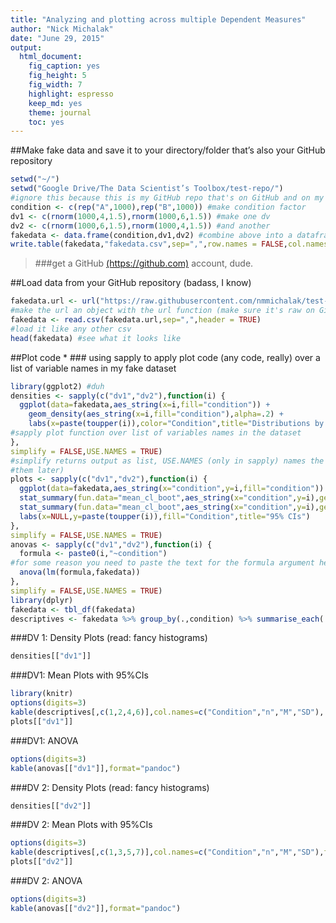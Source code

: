 ```yaml
---
title: "Analyzing and plotting across multiple Dependent Measures"
author: "Nick Michalak"
date: "June 29, 2015"
output: 
  html_document: 
    fig_caption: yes
    fig_height: 5
    fig_width: 7
    highlight: espresso
    keep_md: yes
    theme: journal
    toc: yes
---
```

##Make fake data and save it to your directory/folder that's also your GitHub repository
```r
setwd("~/")
setwd("Google Drive/The Data Scientist’s Toolbox/test-repo/")
#ignore this because this is my GitHub repo that's on GitHub and on my computer
condition <- c(rep("A",1000),rep("B",1000)) #make condition factor
dv1 <- c(rnorm(1000,4,1.5),rnorm(1000,6,1.5)) #make one dv
dv2 <- c(rnorm(1000,6,1.5),rnorm(1000,4,1.5)) #and another
fakedata <- data.frame(condition,dv1,dv2) #combine above into a dataframe
write.table(fakedata,"fakedata.csv",sep=",",row.names = FALSE,col.names = TRUE) #save as a csv
```

> ###get a GitHub [(https://github.com)](https://github.com/) account, dude.

##Load data from your GitHub repository (badass, I know)
```r
fakedata.url <- url("https://raw.githubusercontent.com/nmmichalak/test-repo/master/fakedata.csv")
#make the url an object with the url function (make sure it's raw on GitHub)
fakedata <- read.csv(fakedata.url,sep=",",header = TRUE)
#load it like any other csv
head(fakedata) #see what it looks like
```

##Plot code
* ### using sapply to apply plot code (any code, really) over a list of variable names in my fake dataset

```r
library(ggplot2) #duh
densities <- sapply(c("dv1","dv2"),function(i) {
  ggplot(data=fakedata,aes_string(x=i,fill="condition")) +
    geom_density(aes_string(x=i,fill="condition"),alpha=.2) +
    labs(x=paste(toupper(i)),color="Condition",title="Distributions by Condition")
#sapply plot function over list of variables names in the dataset
},
simplify = FALSE,USE.NAMES = TRUE)
#simplify returns output as list, USE.NAMES (only in sapply) names the objects in the list (nice for calling
#them later)
plots <- sapply(c("dv1","dv2"),function(i) {
  ggplot(data=fakedata,aes_string(x="condition",y=i,fill="condition")) +
  stat_summary(fun.data="mean_cl_boot",aes_string(x="condition",y=i),geom="bar") +
  stat_summary(fun.data="mean_cl_boot",aes_string(x="condition",y=i),geom="errorbar",width=.2) +
  labs(x=NULL,y=paste(toupper(i)),fill="Condition",title="95% CIs")
},
simplify = FALSE,USE.NAMES = TRUE)
anovas <- sapply(c("dv1","dv2"),function(i) {
  formula <- paste0(i,"~condition")
#for some reason you need to paste the text for the formula argument here
  anova(lm(formula,fakedata))
},
simplify = FALSE,USE.NAMES = TRUE)
library(dplyr)
fakedata <- tbl_df(fakedata)
descriptives <- fakedata %>% group_by(.,condition) %>% summarise_each(.,funs(length,mean,sd),c(dv1,dv2))
```

###DV 1: Density Plots (read: fancy histograms)
```r
densities[["dv1"]]
```

###DV1: Mean Plots with 95%CIs
```r
library(knitr)
options(digits=3)
kable(descriptives[,c(1,2,4,6)],col.names=c("Condition","n","M","SD"), format = "pandoc")
plots[["dv1"]]
```

###DV1: ANOVA
```r
options(digits=3)
kable(anovas[["dv1"]],format="pandoc")
```

###DV 2: Density Plots (read: fancy histograms)
```r
densities[["dv2"]]
```

###DV 2: Mean Plots with 95%CIs
```r
options(digits=3)
kable(descriptives[,c(1,3,5,7)],col.names=c("Condition","n","M","SD"),format = "pandoc")
plots[["dv2"]]
```

###DV 2: ANOVA
```r
options(digits=3)
kable(anovas[["dv2"]],format="pandoc")
```
